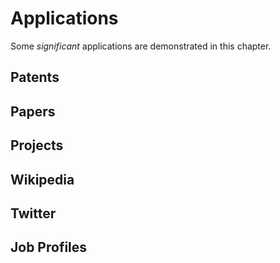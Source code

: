 # Applications

Some _significant_ applications are demonstrated in this chapter.

## Patents

## Papers

## Projects

## Wikipedia

## Twitter

## Job Profiles